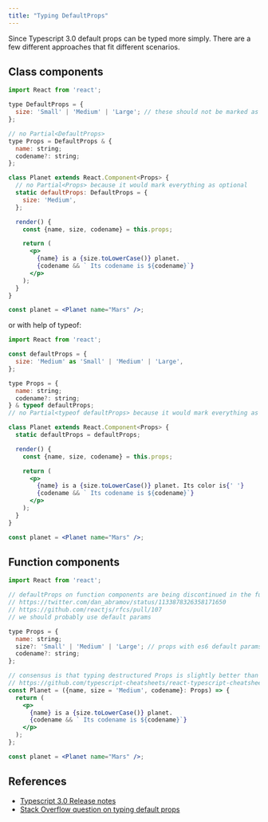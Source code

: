 ```yaml
---
title: "Typing DefaultProps"
---
```


Since Typescript 3.0 default props can be typed more simply. There are a few different approaches that fit different scenarios.

## Class components

```jsx
import React from 'react';

type DefaultProps = {
  size: 'Small' | 'Medium' | 'Large'; // these should not be marked as optional
};

// no Partial<DefaultProps>
type Props = DefaultProps & {
  name: string;
  codename?: string;
};

class Planet extends React.Component<Props> {
  // no Partial<Props> because it would mark everything as optional
  static defaultProps: DefaultProps = {
    size: 'Medium',
  };

  render() {
    const {name, size, codename} = this.props;

    return (
      <p>
        {name} is a {size.toLowerCase()} planet.
        {codename && ` Its codename is ${codename}`}
      </p>
    );
  }
}

const planet = <Planet name="Mars" />;
```

or with help of typeof:

```jsx
import React from 'react';

const defaultProps = {
  size: 'Medium' as 'Small' | 'Medium' | 'Large',
};

type Props = {
  name: string;
  codename?: string;
} & typeof defaultProps;
// no Partial<typeof defaultProps> because it would mark everything as optional

class Planet extends React.Component<Props> {
  static defaultProps = defaultProps;

  render() {
    const {name, size, codename} = this.props;

    return (
      <p>
        {name} is a {size.toLowerCase()} planet. Its color is{' '}
        {codename && ` Its codename is ${codename}`}
      </p>
    );
  }
}

const planet = <Planet name="Mars" />;
```

## Function components

```jsx
import React from 'react';

// defaultProps on function components are being discontinued in the future
// https://twitter.com/dan_abramov/status/1133878326358171650
// https://github.com/reactjs/rfcs/pull/107
// we should probably use default params

type Props = {
  name: string;
  size?: 'Small' | 'Medium' | 'Large'; // props with es6 default params should be marked as optional
  codename?: string;
};

// consensus is that typing destructured Props is slightly better than using React.FC<Props>
// https://github.com/typescript-cheatsheets/react-typescript-cheatsheet#function-components
const Planet = ({name, size = 'Medium', codename}: Props) => {
  return (
    <p>
      {name} is a {size.toLowerCase()} planet.
      {codename && ` Its codename is ${codename}`}
    </p>
  );
};

const planet = <Planet name="Mars" />;
```

## References


- [Typescript 3.0 Release notes](https://www.typescriptlang.org/docs/handbook/release-notes/typescript-3-0.html#support-for-defaultprops-in-jsx)
- [Stack Overflow question on typing default props](https://stackoverflow.com/questions/37282159/default-property-value-in-react-component-using-typescript/37282264#37282264)
